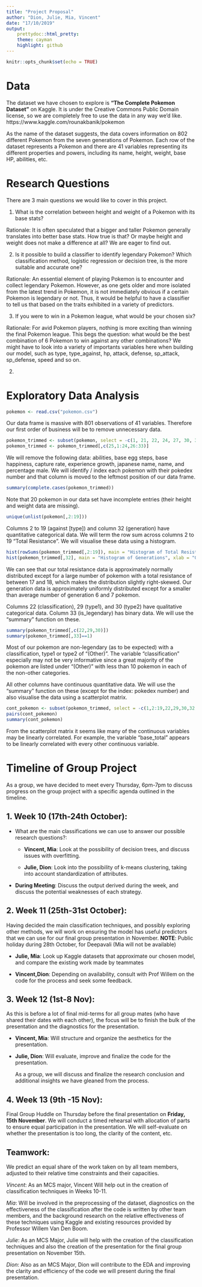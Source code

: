 ```yaml
---
title: "Project Proposal"
author: "Dion, Julie, Mia, Vincent"
date: "17/10/2019"
output: 
    prettydoc::html_pretty:
    theme: cayman
    highlight: github
---
```


```r
knitr::opts_chunk$set(echo = TRUE)
```

# Data

The dataset we have chosen to explore is **"The Complete Pokemon Dataset"** on Kaggle. It is under the Creative Commons Public Domain license, so we are completely free to use the data in any way we'd like. https://www.kaggle.com/rounakbanik/pokemon 

As the name of the dataset suggests, the data covers information on 802 different Pokemon from the seven generations of Pokemon. Each row of the dataset represents a Pokemon and there are 41 variables representing its different properties and powers, including its name, height, weight, base HP, abilities, etc. 


# Research Questions

There are 3 main questions we would like to cover in this project. 

1) What is the correlation between height and weight of a Pokemon with its base stats?

Rationale: It is often speculated that a bigger and taller Pokemon generally translates into better base stats. How true is that? Or maybe height and weight does not make a difference at all? We are eager to find out.   

2) Is it possible to build a classifier to identify legendary Pokemon? Which classification method, logistic regression or decision tree, is the more suitable and accurate one?

Rationale: An essential element of playing Pokemon is to encounter and collect legendary Pokemon. However, as one gets older and more isolated from the latest trend in Pokemon, it is not immediately obvious if a certain Pokemon is legendary or not. Thus, it would be helpful to have a classifier to tell us that based on the traits exhibited in a variety of predictors.

3) If you were to win in a Pokemon league, what would be your chosen six? 

Rationale: For avid Pokemon players, nothing is more exciting than winning the final Pokemon league. This begs the question: what would be the best combination of 6 Pokemon to win against any other combinations? We might have to look into a variety of importants variables here when building our model, such as type, type_against, hp, attack, defense, sp_attack, sp_defense, speed and so on. 


2)


# Exploratory Data Analysis 

```r
pokemon <- read.csv("pokemon.csv")
```
Our data frame is massive with 801 observations of 41 variables. Therefore our first order of business will be to remove unnecessary data.

```r
pokemon_trimmed <- subset(pokemon, select = -c(1, 21, 22, 24, 27, 30, 31, 32))
pokemon_trimmed <- pokemon_trimmed[,c(25,1:24,26:33)]
```

We will remove the following data: abilities, base egg steps, base happiness, capture rate, experience growth, japanese name, name, and percentage male. We will identify / index each pokemon with their pokedex number and that column is moved to the leftmost position of our data frame.

```r
summary(complete.cases(pokemon_trimmed))
```

Note that 20 pokemon in our data set have incomplete entries (their height and weight data are missing).

```r
unique(unlist(pokemon[,2:19]))
```

Columns 2 to 19 (against [type]) and column 32 (generation) have quantitative categorical data. We will term the row sum across columns 2 to 19 "Total Resistance". We will visualise these data using a histogram.

```r
hist(rowSums(pokemon_trimmed[,2:19]), main = "Histogram of Total Resistances", xlab = "Total Resistance")
hist(pokemon_trimmed[,32], main = "Histogram of Generations", xlab = "Generation")
```

We can see that our total resistance data is approximately normally distributed except for a large number of pokemon with a total resistance of between 17 and 18, which makes the distribution slightly right-skewed. Our generation data is approximately uniformly distributed except for a smaller than average number of generation 6 and 7 pokemon.

Columns 22 (classification), 29 (type1), and 30 (type2) have qualitative categorical data. Column 33 (is_legendary) has binary data. We will use the "summary" function on these.

```r
summary(pokemon_trimmed[,c(22,29,30)])
summary(pokemon_trimmed[,33]==1)
```

Most of our pokemon are non-legendary (as to be expected) with a classification, type1 or type2 of "(Other)". The variable "classification" especially may not be very informative since a great majority of the pokemon are listed under "(Other)" with less than 10 pokemon in each of the non-other categories.

All other columns have continuous quantitative data. We will use the "summary" function on these (except for the index: pokedex number) and also visualise the data using a scatterplot matrix.

```r
cont_pokemon <- subset(pokemon_trimmed, select = -c(1,2:19,22,29,30,32,33))
pairs(cont_pokemon)
summary(cont_pokemon)
```

From the scatterplot matrix it seems like many of the continuous variables may be linearly correlated. For example, the variable "base_total" appears to be linearly correlated with every other continuous variable.

# Timeline of Group Project 

As a group, we have decided to meet every Thursday, 6pm-7pm to discuss progress on the group project with a specific agenda outlined in the timeline. 

## 1. Week 10 (17th-24th October):

* What are the main classifications we can use to answer our possible research questions?:
  
    + **Vincent, Mia**: Look at the possibility of decision trees, and discuss issues with overfitting. 
  
    + **Julie, Dion**: Look into the possibility of k-means clustering, taking into account standardization of attributes.
  
* **During Meeting**: Discuss the output derived during the week, and discuss the potential weaknesses of each strategy.

## 2. Week 11 (25th-31st October):
  Having decided the main classification techniques, and possibly exploring other methods, we will work on ensuring the model 
  has useful predictors that we can use for our final group presentation in November. 
  **NOTE**: Public holiday during 28th October, for Deepavali (Mia will not be available)

* __Julie, Mia__: Look up Kaggle datasets that approximate our chosen model, and compare the existing work made by teammates 

* __Vincent,Dion__: Depending on availability, consult with Prof Willem on the code for the process and seek some feedback.
  
## 3. Week 12 (1st-8 Nov):
  As this is before a lot of final mid-terms for all group mates (who have shared their dates with each other), the focus will be to finish the bulk of the presentation and the diagnostics for the presentation.
  
* __Vincent, Mia__: Will structure and organize the aesthetics for the presentation. 

* __Julie, Dion__: Will evaluate, improve and finalize the code for the presentation.
  
  As a group, we will discuss and finalize the research conclusion and additional insights we have gleaned from the process. 

## 4. Week 13 (9th -15 Nov):
  Final Group Huddle on Thursday before the final presentation on **Friday, 15th November**. 
  We will conduct a timed rehearsal with allocation of parts to ensure equal participation in the presentation.
  We will self-evaluate on whether the presentation is too long, the clarity of the content, etc. 

## Teamwork:
We predict an equal share of the work taken on by all team members, adjusted to their relative time constraints and their capacities.

*Vincent*: As an MCS major, Vincent Will help out in the creation of classification techniques in Weeks 10-11.

*Mia*: Will be involved in the preprocessing of the dataset, diagnostics on the effectiveness of the classification after the code is written by other team members, and the background research on the relative effectiveness of these techniques using Kaggle and existing resources provided by Professor Willem Van Den Boom.

*Julie*: As an MCS Major, Julie will help with the creation of the classification techniques and also the creation of the presentation for the final group presentation on November 15th.

*Dion*: Also as an MCS Major, Dion will contribute to the EDA and improving the clarity and efficiency of the code we will present during the final presentation. 
